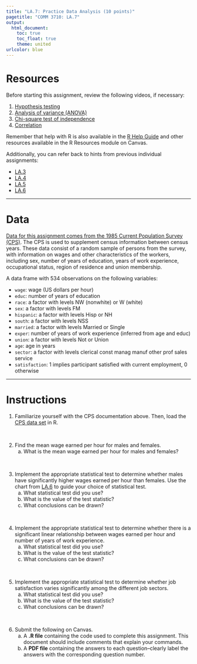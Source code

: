 ```yaml
---
title: "LA.7: Practice Data Analysis (10 points)"
pagetitle: "COMM 3710: LA.7"
output:
  html_document:
    toc: true
    toc_float: true
    theme: united
urlcolor: blue
---
```


# Resources
Before starting this assignment, review the following videos, if necessary:

1. [Hypothesis testing](https://youtu.be/08uylSp-CuI)
2. [Analysis of variance (ANOVA)](https://youtu.be/2uQCUBtqCfM)
3. [Chi-square test of independence](https://youtu.be/Dnlp9vswwEk)
4. [Correlation](https://youtu.be/lf4HfHx2ASs)

Remember that help with R is also available in the [R Help Guide](https://rpubs.com/yesun/Comm3710_helpwithR) and other resources available in the R Resources module on Canvas.

Additionally, you can refer back to hints from previous individual assignments:

- [LA.3](https://sarakyeo.github.io/COMM-3710/LA/LA.3.html)
- [LA.4](https://sarakyeo.github.io/COMM-3710/LA/LA.4.html)
- [LA.5](https://sarakyeo.github.io/COMM-3710/LA/LA.5.html)
- [LA.6](https://sarakyeo.github.io/COMM-3710/LA/LA.6.html)

---

# Data
[Data for this assignment comes from the 1985 Current Population Survey (CPS)](https://utah.instructure.com/files/108105224/download?download_frd=1). The CPS is used to supplement census information between census years. These data consist of a random sample of persons from the survey, with information on wages and other characteristics of the workers, including sex, number of years of education, years of work experience, occupational status, region of residence and union membership.

A data frame with 534 observations on the following variables:

* `wage`: wage (US dollars per hour)
*	`educ`: number of years of education
*	`race`: a factor with levels NW (nonwhite) or W (white)
*	`sex`: a factor with levels FM
*	`hispanic`: a factor with levels Hisp or NH
*	`south`: a factor with levels NSS
*	`married`: a factor with levels Married or Single
*	`exper`: number of years of work experience (inferred from age and educ)
*	`union`: a factor with levels Not or Union
*	`age`: age in years
*	`sector`: a factor with levels clerical const manag manuf other prof sales service
*	`satisfaction`: 1 implies participant satisfied with current employment, 0 otherwise

---

# Instructions
1. Familiarize yourself with the CPS documentation above. Then, load the [CPS data set](https://utah.instructure.com/files/102627573/download?download_frd=1) in R.

<br>

2. Find the mean wage earned per hour for males and females.
      a. What is the mean wage earned per hour for males and females? <!--M = $9.99, F = $7.88-->

<br>

3. Implement the appropriate statistical test to determine whether males have significantly higher wages earned per hour than females. Use the chart from [LA.6](https://sarakyeo.github.io/COMM-3710/LA/LA.6.html) to guide your choice of statistical test.
      a. What statistical test did you use? <!--Independent samples t-test-->
      b. What is the value of the test statistic? <!--t = -4.84, p < .001-->
      c. What conclusions can be drawn? <!--There is a statistically significant difference in mean wage per hour between men and women-->

<br>

4. Implement the appropriate statistical test to determine whether there is a significant linear relationship between wages earned per hour and number of years of work experience.
      a. What statistical test did you use? <!--Pearson's correlation-->
      b. What is the value of the test statistic? <!--Pearson's r = .09, p = .044-->
      c. What conclusions can be drawn? <!-- There is a statistically significant relationship between the variables that is weak and positive-->

<br>

5. Implement the appropriate statistical test to determine whether job satisfaction varies significantly among the different job sectors.
      a. What statistical test did you use? <!--Chi-squared test-->
      b. What is the value of the test statistic? <!--X-squared = 3.65, df = 7, p = .82-->
      c. What conclusions can be drawn? <!--Job satisfaction and job sector are not related-->

<br>      

6. Submit the following on Canvas.
      a. A **.R file** containing the code used to complete this assignment. This document should include comments that explain your commands.
      b. A **PDF file** containing the answers to each question--clearly label the answers with the corresponding question number.
